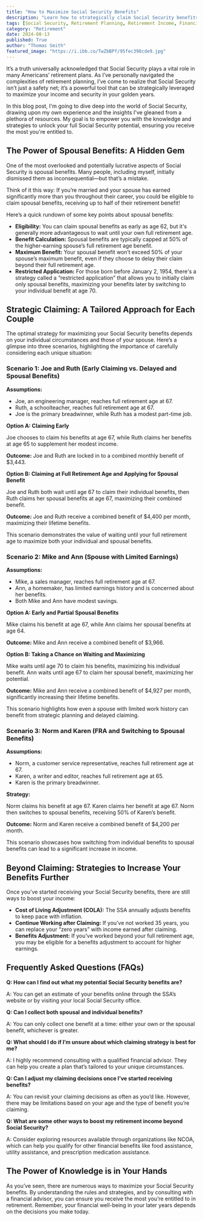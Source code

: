 ```yaml
---
title: "How to Maximize Social Security Benefits"
description: "Learn how to strategically claim Social Security benefits, understand spousal benefits, and explore various claiming strategies to maximize your retirement income. Discover the power of delayed claiming, spousal benefits, and other strategies to ensure you receive the most from your Social Security benefits."
tags: [Social Security, Retirement Planning, Retirement Income, Financial Planning, Spousal Benefits, Claiming Strategies, Retirement Security, Financial Advice, Social Security Benefits, Maximizing Benefits]
category: "Retirement"
date: 2024-08-13
published: True
author: "Thomas Smith"
featured_image: "https://i.ibb.co/TwZbBPf/95fec398cde9.jpg"
---
```



It’s a truth universally acknowledged that Social Security plays a vital role in many Americans’ retirement plans.  As I’ve personally navigated the complexities of retirement planning, I’ve come to realize that Social Security isn’t just a safety net; it’s a powerful tool that can be strategically leveraged to maximize your income and security in your golden years. 

In this blog post, I'm going to dive deep into the world of Social Security, drawing upon my own experience and the insights I've gleaned from a plethora of resources.  My goal is to empower you with the knowledge and strategies to unlock your full Social Security potential, ensuring you receive the most you're entitled to. 

## The Power of Spousal Benefits: A Hidden Gem

One of the most overlooked and potentially lucrative aspects of Social Security is spousal benefits.  Many people, including myself, initially dismissed them as inconsequential—but that’s a mistake.

Think of it this way: If you’re married and your spouse has earned significantly more than you throughout their career, you could be eligible to claim spousal benefits, receiving up to half of their retirement benefit! 

Here’s a quick rundown of some key points about spousal benefits:

* **Eligibility:** You can claim spousal benefits as early as age 62, but it's generally more advantageous to wait until your own full retirement age.
* **Benefit Calculation:**  Spousal benefits are typically capped at 50% of the higher-earning spouse’s full retirement age benefit.
* **Maximum Benefit:** Your spousal benefit won’t exceed 50% of your spouse’s maximum benefit, even if they choose to delay their claim beyond their full retirement age.
* **Restricted Application:** For those born before January 2, 1954, there's a strategy called a “restricted application” that allows you to initially claim only spousal benefits, maximizing your benefits later by switching to your individual benefit at age 70.

## Strategic Claiming: A Tailored Approach for Each Couple

The optimal strategy for maximizing your Social Security benefits depends on your individual circumstances and those of your spouse.  Here’s a glimpse into three scenarios, highlighting the importance of carefully considering each unique situation:

### Scenario 1: Joe and Ruth (Early Claiming vs. Delayed and Spousal Benefits)

**Assumptions:**

* Joe, an engineering manager, reaches full retirement age at 67.
* Ruth, a schoolteacher, reaches full retirement age at 67.
* Joe is the primary breadwinner, while Ruth has a modest part-time job.

**Option A:  Claiming Early**

Joe chooses to claim his benefits at age 67, while Ruth claims her benefits at age 65 to supplement her modest income.

**Outcome:** Joe and Ruth are locked in to a combined monthly benefit of $3,443.

**Option B: Claiming at Full Retirement Age and Applying for Spousal Benefit**

Joe and Ruth both wait until age 67 to claim their individual benefits, then Ruth claims her spousal benefits at age 67, maximizing their combined benefit.

**Outcome:** Joe and Ruth receive a combined benefit of $4,400 per month, maximizing their lifetime benefits.

This scenario demonstrates the value of waiting until your full retirement age to maximize both your individual and spousal benefits.

### Scenario 2: Mike and Ann (Spouse with Limited Earnings)

**Assumptions:**

* Mike, a sales manager, reaches full retirement age at 67.
* Ann, a homemaker, has limited earnings history and is concerned about her benefits.
* Both Mike and Ann have modest savings.

**Option A: Early and Partial Spousal Benefits**

Mike claims his benefit at age 67, while Ann claims her spousal benefits at age 64.

**Outcome:** Mike and Ann receive a combined benefit of $3,966.

**Option B: Taking a Chance on Waiting and Maximizing**

Mike waits until age 70 to claim his benefits, maximizing his individual benefit.  Ann waits until age 67 to claim her spousal benefit, maximizing her potential.

**Outcome:** Mike and Ann receive a combined benefit of $4,927 per month, significantly increasing their lifetime benefits.

This scenario highlights how even a spouse with limited work history can benefit from strategic planning and delayed claiming.

### Scenario 3: Norm and Karen (FRA and Switching to Spousal Benefits)

**Assumptions:**

* Norm, a customer service representative, reaches full retirement age at 67.
* Karen, a writer and editor, reaches full retirement age at 65.
* Karen is the primary breadwinner.

**Strategy:**

Norm claims his benefit at age 67. Karen claims her benefit at age 67. Norm then switches to spousal benefits, receiving 50% of Karen’s benefit.

**Outcome:**  Norm and Karen receive a combined benefit of $4,200 per month.

This scenario showcases how switching from individual benefits to spousal benefits can lead to a significant increase in income.

## Beyond Claiming: Strategies to Increase Your Benefits Further

Once you’ve started receiving your Social Security benefits, there are still ways to boost your income:

* **Cost of Living Adjustment (COLA):** The SSA annually adjusts benefits to keep pace with inflation.
* **Continue Working after Claiming:** If you’ve not worked 35 years, you can replace your “zero years” with income earned after claiming.
* **Benefits Adjustment:** If you’ve worked beyond your full retirement age, you may be eligible for a benefits adjustment to account for higher earnings.

## Frequently Asked Questions (FAQs)

**Q:  How can I find out what my potential Social Security benefits are?**

A: You can get an estimate of your benefits online through the SSA’s website or by visiting your local Social Security office.

**Q: Can I collect both spousal and individual benefits?**

A:  You can only collect one benefit at a time: either your own or the spousal benefit, whichever is greater.

**Q: What should I do if I’m unsure about which claiming strategy is best for me?**

A: I highly recommend consulting with a qualified financial advisor. They can help you create a plan that’s tailored to your unique circumstances.

**Q: Can I adjust my claiming decisions once I’ve started receiving benefits?**

A:  You can revisit your claiming decisions as often as you’d like. However, there may be limitations based on your age and the type of benefit you’re claiming.

**Q:  What are some other ways to boost my retirement income beyond Social Security?**

A: Consider exploring resources available through organizations like NCOA, which can help you qualify for other financial benefits like food assistance, utility assistance, and prescription medication assistance.

##  The Power of Knowledge is in Your Hands

As you’ve seen, there are numerous ways to maximize your Social Security benefits.  By understanding the rules and strategies, and by consulting with a financial advisor, you can ensure you receive the most you’re entitled to in retirement.  Remember, your financial well-being in your later years depends on the decisions you make today.